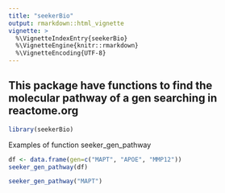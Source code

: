 ```yaml
---
title: "seekerBio"
output: rmarkdown::html_vignette
vignette: >
  %\VignetteIndexEntry{seekerBio}
  %\VignetteEngine{knitr::rmarkdown}
  %\VignetteEncoding{UTF-8}
---
```


## This package have functions to find the molecular pathway of a gen searching in reactome.org
```r
library(seekerBio)
```

Examples of function seeker_gen_pathway
```r
df <- data.frame(gen=c("MAPT", "APOE", "MMP12"))
seeker_gen_pathway(df)
```


```r
seeker_gen_pathway("MAPT")
```



